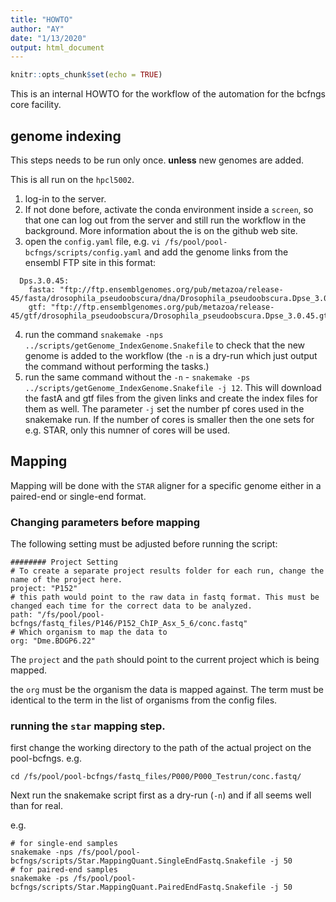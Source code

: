 ```yaml
---
title: "HOWTO"
author: "AY"
date: "1/13/2020"
output: html_document
---
```


```r
knitr::opts_chunk$set(echo = TRUE)
```

This is an internal HOWTO for the workflow of the automation for the bcfngs core facility.

## genome indexing

This steps needs to be run only once. **unless** new genomes are added. 

This is all run on the `hpcl5002`.

1. log-in to the server.
2. If not done before, activate the conda environment inside a `screen`, so that one can log out from the server and still run the workflow in the background. More information about the is on the github web site.
3. open the `config.yaml` file, e.g. ` vi /fs/pool/pool-bcfngs/scripts/config.yaml` and add the genome links from the ensembl FTP site in this format:

```
  Dps.3.0.45:
    fasta: "ftp://ftp.ensemblgenomes.org/pub/metazoa/release-45/fasta/drosophila_pseudoobscura/dna/Drosophila_pseudoobscura.Dpse_3.0.dna.toplevel.fa.gz"
    gtf: "ftp://ftp.ensemblgenomes.org/pub/metazoa/release-45/gtf/drosophila_pseudoobscura/Drosophila_pseudoobscura.Dpse_3.0.45.gtf.gz"
```

4. run the command `snakemake -nps ../scripts/getGenome_IndexGenome.Snakefile` to check that the new genome is added to the workflow (the `-n` is a dry-run which just output the command without performing the tasks.)
5. run the same command without the `-n` - `snakemake -ps ../scripts/getGenome_IndexGenome.Snakefile -j 12`. This will download the fastA and gtf files from the given links and create the index files for them as well. The parameter `-j` set the number pf cores used in the snakemake run. If the number of cores is smaller then the one sets for e.g. STAR, only this numner of cores will be used. 


## Mapping

Mapping will be done with the `STAR` aligner for a specific genome either in a paired-end or single-end format. 

### Changing parameters before mapping

The following setting must be adjusted before running the script:

```
######## Project Setting
# To create a separate project results folder for each run, change the name of the project here.
project: "P152"
# this path would point to the raw data in fastq format. This must be changed each time for the correct data to be analyzed.
path: "/fs/pool/pool-bcfngs/fastq_files/P146/P152_ChIP_Asx_5_6/conc.fastq"
# Which organism to map the data to
org: "Dme.BDGP6.22"
```

The `project` and the `path` should point to the current project which is being mapped.

the `org` must be the organism the data is mapped against. The term must be identical to the term in the list of organisms from the config files.

### running the `star` mapping step. 

first change the working directory to the path of the actual project on the pool-bcfngs. e.g.

```
cd /fs/pool/pool-bcfngs/fastq_files/P000/P000_Testrun/conc.fastq/
```

Next run the snakemake script first as a dry-run (`-n`) and if all seems well than for real. 

e.g. 

```
# for single-end samples
snakemake -nps /fs/pool/pool-bcfngs/scripts/Star.MappingQuant.SingleEndFastq.Snakefile -j 50
# for paired-end samples
snakemake -ps /fs/pool/pool-bcfngs/scripts/Star.MappingQuant.PairedEndFastq.Snakefile -j 50
```



